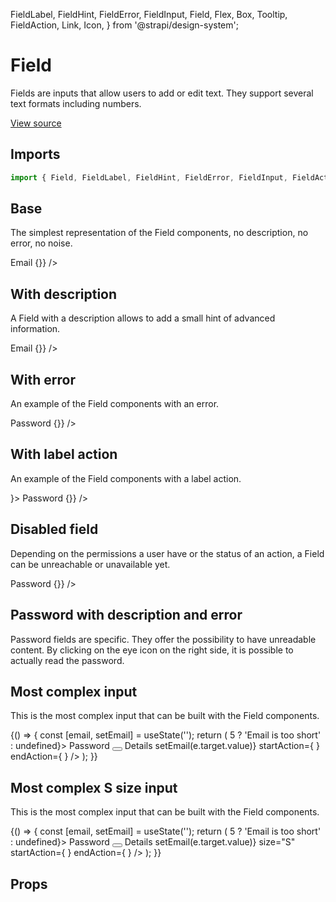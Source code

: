 
  FieldLabel,
  FieldHint,
  FieldError,
  FieldInput,
  Field,
  Flex,
  Box,
  Tooltip,
  FieldAction,
  Link,
  Icon,
} from '@strapi/design-system';

<Meta title="Design System/Components/Field" component={Field} />

# Field

Fields are inputs that allow users to add or edit text. They support several text formats including numbers.

[View source](https://github.com/strapi/design-system/tree/main/packages/strapi-design-system/src/Field)

## Imports

```js
import { Field, FieldLabel, FieldHint, FieldError, FieldInput, FieldAction } from '@strapi/design-system';
```

## Base

The simplest representation of the Field components, no description, no error, no noise.

<Canvas>
  <Story name="base">
    <Field name="email">
      <Flex direction="column" alignItems="center" gap={1}>
        <FieldLabel>Email</FieldLabel>
        <FieldInput type="text" placeholder="Placeholder" value="" onChange={() => {}} />
      </Flex>
    </Field>
  </Story>
</Canvas>

## With description

A Field with a description allows to add a small hint of advanced information.

<Canvas>
  <Story name="with description">
    <Field name="email" hint="Description line">
      <Flex direction="column" alignItems="center" gap={1}>
        <FieldLabel required>Email</FieldLabel>
        <FieldInput type="text" placeholder="Placeholder" value="" onChange={() => {}} />
        <FieldHint />
      </Flex>
    </Field>
  </Story>
</Canvas>

## With error

An example of the Field components with an error.

<Canvas>
  <Story name="with error">
    <Field name="password" error="Password is too short">
      <Flex direction="column" alignItems="center" gap={1}>
        <FieldLabel>Password</FieldLabel>
        <FieldInput type="password" placeholder="Placeholder" value="" onChange={() => {}} />
        <FieldHint />
        <FieldError />
      </Flex>
    </Field>
  </Story>
</Canvas>

## With label action

An example of the Field components with a label action.

<Canvas>
  <Story name="with label-action">
    <Field name="password">
      <Flex direction="column" alignItems="center" gap={1}>
        <FieldLabel required action={<Earth />}>
          Password
        </FieldLabel>
        <FieldInput type="password" placeholder="Placeholder" value="" onChange={() => {}} />
        <FieldHint />
        <FieldError />
      </Flex>
    </Field>
  </Story>
</Canvas>

## Disabled field

Depending on the permissions a user have or the status of an action, a Field can be unreachable or unavailable yet.

<Canvas>
  <Story name="disabled">
    <Field name="password" hint="Description line">
      <Flex direction="column" alignItems="center" gap={1}>
        <FieldLabel>Password</FieldLabel>
        <FieldInput placeholder="Placeholder" value="Hello world" disabled onChange={() => {}} />
        <FieldHint />
        <FieldError />
      </Flex>
    </Field>
  </Story>
</Canvas>

## Password with description and error

Password fields are specific. They offer the possibility to have unreadable content. By clicking on the eye icon on the
right side, it is possible to actually read the password.

## Most complex input

This is the most complex input that can be built with the Field components.

<Canvas>
  <Story name="most complex input">
    {() => {
      const [email, setEmail] = useState('');
      return (
        <Box padding={8}>
          <Field name="password" hint="Description line" error={email.length > 5 ? 'Email is too short' : undefined}>
            <Flex direction="column" alignItems="center" gap={1}>
              <Flex>
                <FieldLabel>Password</FieldLabel>
                <Box paddingLeft={2}>
                  <Tooltip description="Content of the tooltip">
                    <button
                      aria-label="Information about the email"
                      style={{ border: 'none', padding: 0, background: 'transparent' }}
                    >
                      <Icon as={Information} color="neutral800" aria-hidden />
                    </button>
                  </Tooltip>
                </Box>
                <Flex width="100%" justifyContent="flex-end">
                  <Link isExternal href="#">
                    Details
                  </Link>
                </Flex>
              </Flex>
              <FieldInput
                placeholder="example@domain.com"
                value={email}
                onChange={(e) => setEmail(e.target.value)}
                startAction={
                  <FieldAction label="Show password">
                    <Password />
                  </FieldAction>
                }
                endAction={
                  <FieldAction label="Show password">
                    <Password />
                  </FieldAction>
                }
              />
              <FieldHint />
              <FieldError />
            </Flex>
          </Field>
        </Box>
      );
    }}
  </Story>
</Canvas>

## Most complex S size input

This is the most complex input that can be built with the Field components.

<Canvas>
  <Story name="most complex s size input">
    {() => {
      const [email, setEmail] = useState('');
      return (
        <Box padding={8}>
          <Field name="password" hint="Description line" error={email.length > 5 ? 'Email is too short' : undefined}>
            <Flex direction="column" alignItems="center" gap={1}>
              <Flex>
                <FieldLabel>Password</FieldLabel>
                <Box paddingLeft={2}>
                  <Tooltip description="Content of the tooltip">
                    <button
                      aria-label="Information about the email"
                      style={{ border: 'none', padding: 0, background: 'transparent' }}
                    >
                      <Icon as={Information} color="neutral800" aria-hidden />
                    </button>
                  </Tooltip>
                </Box>
                <Flex width="100%" justifyContent="flex-end">
                  <Link isExternal href="#">
                    Details
                  </Link>
                </Flex>
              </Flex>
              <FieldInput
                placeholder="example@domain.com"
                value={email}
                onChange={(e) => setEmail(e.target.value)}
                size="S"
                startAction={
                  <FieldAction label="Show password">
                    <Password />
                  </FieldAction>
                }
                endAction={
                  <FieldAction label="Show password">
                    <Password />
                  </FieldAction>
                }
              />
              <FieldHint />
              <FieldError />
            </Flex>
          </Field>
        </Box>
      );
    }}
  </Story>
</Canvas>

## Props

<ArgsTable of={Field} />
